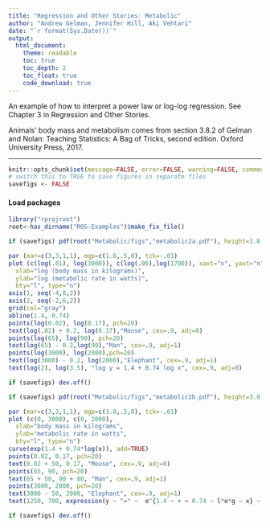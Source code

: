 ```yaml
---
title: "Regression and Other Stories: Metabolic"
author: "Andrew Gelman, Jennifer Hill, Aki Vehtari"
date: "`r format(Sys.Date())`"
output:
  html_document:
    theme: readable
    toc: true
    toc_depth: 2
    toc_float: true
    code_download: true
---
```

An example of how to interpret a power law or log-log
regression. See Chapter 3 in Regression and Other Stories.

Animals' body mass and metabolism comes from section 3.8.2 of
Gelman and Nolan: Teaching Statistics: A Bag of Tricks, second
edition. Oxford University Press, 2017.

-------------


```r
knitr::opts_chunk$set(message=FALSE, error=FALSE, warning=FALSE, comment=NA)
# switch this to TRUE to save figures in separate files
savefigs <- FALSE
```

#### Load packages

```r
library("rprojroot")
root<-has_dirname("ROS-Examples")$make_fix_file()


```
```r
if (savefigs) pdf(root("Metabolic/figs","metabolic2a.pdf"), height=3.8, width=5)
```
```r
par (mar=c(3,3,1,1), mgp=c(1.8,.5,0), tck=-.01)
plot (c(log(.01), log(3000)), c(log(.06),log(1700)), xaxt="n", yaxt="n",
  xlab="log (body mass in kilograms)",
  ylab="log (metabolic rate in watts)",
  bty="l", type="n")
axis(1, seq(-4,8,2))
axis(2, seq(-2,6,2))
grid(col="gray")
abline(1.4, 0.74)
points(log(0.02), log(0.17), pch=20)
text(log(.02) + 0.2, log(0.17),"Mouse", cex=.9, adj=0)
points(log(65), log(90), pch=20)
text(log(65) - 0.2,log(90),"Man", cex=.9, adj=1)
points(log(3000), log(2000),pch=20)
text(log(3000) - 0.2, log(2000),"Elephant", cex=.9, adj=1)
text(log(2), log(3.5), "log y = 1.4 + 0.74 log x", cex=.9, adj=0)
```
```r
if (savefigs) dev.off()

```
```r
if (savefigs) pdf(root("Metabolic/figs","metabolic2b.pdf"), height=3.8, width=5)
```
```r
par (mar=c(3,3,1,1), mgp=c(1.8,.5,0), tck=-.01)
plot (c(0, 3000), c(0, 2000), 
  xlab="body mass in kilograms",
  ylab="metabolic rate in watts",
  bty="l", type="n")
curve(exp(1.4 + 0.74*log(x)), add=TRUE)
points(0.02, 0.17, pch=20)
text(0.02 + 50, 0.17, "Mouse", cex=.9, adj=0)
points(65, 90, pch=20)
text(65 + 50, 90 + 80, "Man", cex=.9, adj=1)
points(3000, 2000, pch=20)
text(3000 - 50, 2000, "Elephant", cex=.9, adj=1)
text(1250, 700, expression(y ~ "=" ~  e^{1.4 ~ + ~ 0.74 ~ l*o*g ~ x} ~ "=" ~ 4.1 ~ x ^ 0.74), adj=0)
```
```r
if (savefigs) dev.off()
```

